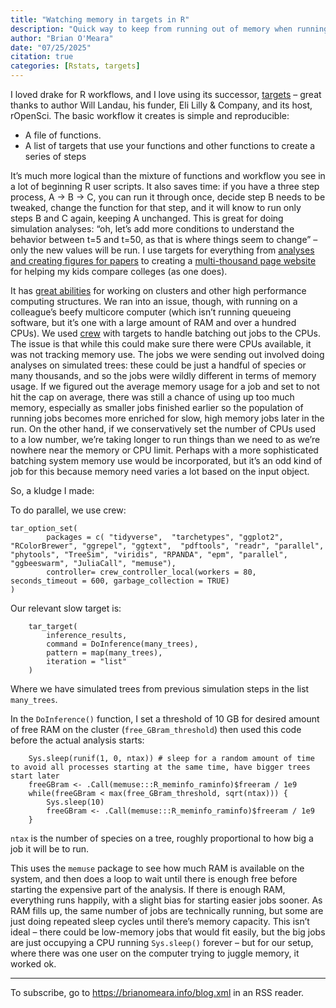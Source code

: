 ```yaml
---
title: "Watching memory in targets in R"
description: "Quick way to keep from running out of memory when running targets in R"
author: "Brian O'Meara"
date: "07/25/2025"
citation: true
categories: [Rstats, targets] 
---
```


I loved drake for R workflows, and I love using its successor, [targets](https://books.ropensci.org/targets/) -- great thanks to author Will Landau, his funder, Eli Lilly & Company, and its host, rOpenSci. The basic workflow it creates is simple and reproducible:

* A file of functions.
* A list of targets that use your functions and other functions to create a series of steps

It's much more logical than the mixture of functions and workflow you see in a lot of beginning R user scripts. It also saves time: if you have a three step process, A -> B -> C, you can run it through once, decide step B needs to be tweaked, change the function for that step, and it will know to run only steps B and C again, keeping A unchanged. This is great for doing simulation analyses: "oh, let's add more conditions to understand the behavior between t=5 and t=50, as that is where things seem to change" -- only the new values will be run. I use targets for everything from [analyses and creating figures for papers](https://github.com/bomeara/hyperbolic_rates/blob/main/hyperanalysis/_targets.R) to creating a [multi-thousand page website](https://collegetables.info) for helping my kids compare colleges (as one does). 

It has [great abilities](https://books.ropensci.org/targets/crew.html) for working on clusters and other high performance computing structures. We ran into an issue, though, with running on a colleague's beefy multicore computer (which isn't running queueing software, but it's one with a large amount of RAM and over a hundred CPUs). We used [crew](https://wlandau.github.io/crew/) with targets to handle batching out jobs to the CPUs. The issue is that while this could make sure there were CPUs available, it was not tracking memory use. The jobs we were sending out involved doing analyses on simulated trees: these could be just a handful of species or many thousands, and so the jobs were wildly different in terms of memory usage. If we figured out the average memory usage for a job and set to not hit the cap on average, there was still a chance of using up too much memory, especially as smaller jobs finished earlier so the population of running jobs becomes more enriched for slow, high memory jobs later in the run. On the other hand, if we conservatively set the number of CPUs used to a low number, we're taking longer to run things than we need to as we're nowhere near the memory or CPU limit. Perhaps with a more sophisticated batching system memory use would be incorporated, but it's an odd kind of job for this because memory need varies a lot based on the input object.

So, a kludge I made:

To do parallel, we use crew:

```
tar_option_set(
        packages = c( "tidyverse",  "tarchetypes", "ggplot2", "RColorBrewer", "ggrepel", "ggtext",  "pdftools", "readr", "parallel", "phytools", "TreeSim", "viridis", "RPANDA", "epm", "parallel", "ggbeeswarm", "JuliaCall", "memuse"),
		controller= crew_controller_local(workers = 80, seconds_timeout = 600, garbage_collection = TRUE)
)
```

Our relevant slow target is:

```
	tar_target(
		inference_results,
		command = DoInference(many_trees),
		pattern = map(many_trees),
		iteration = "list"
	)
```

Where we have simulated trees from previous simulation steps in the list `many_trees`.

In the `DoInference()` function, I set a threshold of 10 GB for desired amount of free RAM on the cluster (`free_GBram_threshold`) then used this code before the actual analysis starts:

```
	Sys.sleep(runif(1, 0, ntax)) # sleep for a random amount of time to avoid all processes starting at the same time, have bigger trees start later
	freeGBram <- .Call(memuse:::R_meminfo_raminfo)$freeram / 1e9
	while(freeGBram < max(free_GBram_threshold, sqrt(ntax))) {
		Sys.sleep(10)
		freeGBram <- .Call(memuse:::R_meminfo_raminfo)$freeram / 1e9
	}
```

`ntax` is the number of species on a tree, roughly proportional to how big a job it will be to run.

This uses the `memuse` package to see how much RAM is available on the system, and then does a loop to wait until there is enough free before starting the expensive part of the analysis. If there is enough RAM, everything runs happily, with a slight bias for starting easier jobs sooner. As RAM fills up, the same number of jobs are technically running, but some are just doing repeated sleep cycles until there's memory capacity. This isn't ideal -- there could be low-memory jobs that would fit easily, but the big jobs are just occupying a CPU running `Sys.sleep()` forever -- but for our setup, where there was one user on the computer trying to juggle memory, it worked ok.

___

To subscribe, go to <https://brianomeara.info/blog.xml> in an RSS reader.